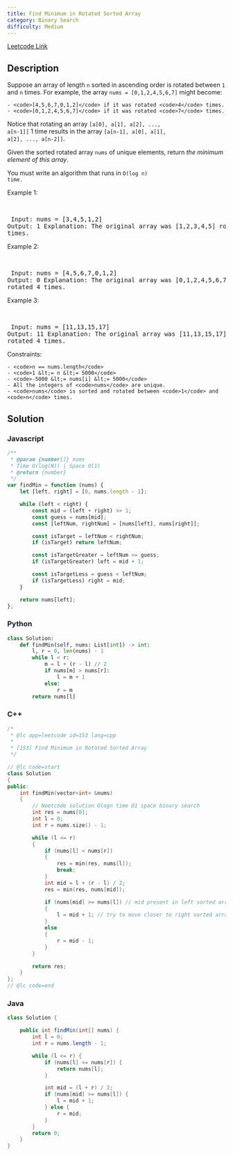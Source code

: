 ```yaml
---
title: Find Minimum in Rotated Sorted Array
category: Binary Search
difficulty: Medium
---
```


<Callout>

[Leetcode Link](https://leetcode.com/problems/find-minimum-in-rotated-sorted-array)

</Callout>

## Description
Suppose an array of length <code>n</code> sorted in ascending order is rotated between <code>1</code> and <code>n</code> times. For example, the array <code>nums = [0,1,2,4,5,6,7]</code> might become:


	- <code>[4,5,6,7,0,1,2]</code> if it was rotated <code>4</code> times.
	- <code>[0,1,2,4,5,6,7]</code> if it was rotated <code>7</code> times.


Notice that rotating an array <code>[a[0], a[1], a[2], ..., a[n-1]]</code> 1 time results in the array <code>[a[n-1], a[0], a[1], a[2], ..., a[n-2]]</code>.

Given the sorted rotated array <code>nums</code> of unique elements, return *the minimum element of this array*.

You must write an algorithm that runs in <code>O(log n) time.</code>

 
Example 1:

<br /><pre className="overflow-x-auto">
Input: nums = [3,4,5,1,2]
Output: 1
Explanation: The original array was [1,2,3,4,5] rotated 3 times.
</pre>

Example 2:

<br /><pre className="overflow-x-auto">
Input: nums = [4,5,6,7,0,1,2]
Output: 0
Explanation: The original array was [0,1,2,4,5,6,7] and it was rotated 4 times.
</pre>

Example 3:

<br /><pre className="overflow-x-auto">
Input: nums = [11,13,15,17]
Output: 11
Explanation: The original array was [11,13,15,17] and it was rotated 4 times. 
</pre>

 
Constraints:


	- <code>n == nums.length</code>
	- <code>1 &lt;= n &lt;= 5000</code>
	- <code>-5000 &lt;= nums[i] &lt;= 5000</code>
	- All the integers of <code>nums</code> are unique.
	- <code>nums</code> is sorted and rotated between <code>1</code> and <code>n</code> times.



## Solution

### Javascript
```javascript
/**
 * @param {number[]} nums
 * Time O(log(N)) | Space O(1)
 * @return {number}
 */
var findMin = function (nums) {
    let [left, right] = [0, nums.length - 1];

    while (left < right) {
        const mid = (left + right) >> 1;
        const guess = nums[mid];
        const [leftNum, rightNum] = [nums[left], nums[right]];

        const isTarget = leftNum < rightNum;
        if (isTarget) return leftNum;

        const isTargetGreater = leftNum <= guess;
        if (isTargetGreater) left = mid + 1;

        const isTargetLess = guess < leftNum;
        if (isTargetLess) right = mid;
    }

    return nums[left];
};

```
### Python
```python
class Solution:
    def findMin(self, nums: List[int]) -> int:
        l, r = 0, len(nums) - 1
        while l < r:
            m = l + (r - l) // 2
            if nums[m] > nums[r]:
                l = m + 1
            else:
                r = m
        return nums[l]

```
### C++
```cpp
/*
 * @lc app=leetcode id=153 lang=cpp
 *
 * [153] Find Minimum in Rotated Sorted Array
 */

// @lc code=start
class Solution
{
public:
    int findMin(vector<int> &nums)
    {
        // Neetcode solution Ologn time O1 space binary search
        int res = nums[0];
        int l = 0;
        int r = nums.size() - 1;

        while (l <= r)
        {
            if (nums[l] < nums[r])
            {
                res = min(res, nums[l]);
                break;
            }
            int mid = l + (r - l) / 2;
            res = min(res, nums[mid]);

            if (nums[mid] >= nums[l]) // mid present in left sorted array
            {
                l = mid + 1; // try to move closer to right sorted array
            }
            else
            {
                r = mid - 1;
            }
        }

        return res;
    }
};
// @lc code=end

```
### Java
```java
class Solution {

    public int findMin(int[] nums) {
        int l = 0;
        int r = nums.length - 1;

        while (l <= r) {
            if (nums[l] <= nums[r]) {
                return nums[l];
            }

            int mid = (l + r) / 2;
            if (nums[mid] >= nums[l]) {
                l = mid + 1;
            } else {
                r = mid;
            }
        }
        return 0;
    }
}

```


